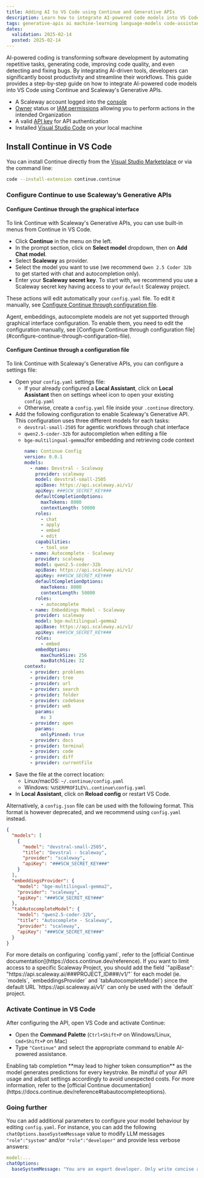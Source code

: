 ```yaml
---
title: Adding AI to VS Code using Continue and Generative APIs
description: Learn how to integrate AI-powered code models into VS Code with Continue and Scaleway's Generative APIs.
tags: generative-apis ai machine-learning language-models code-assistance vs-code continue
dates:
  validation: 2025-02-14
  posted: 2025-02-14
---
```



AI-powered coding is transforming software development by automating repetitive tasks, generating code, improving code quality, and even detecting and fixing bugs. By integrating AI-driven tools, developers can significantly boost productivity and streamline their workflows. 
This guide provides a step-by-step guide on how to integrate AI-powered code models into VS Code using Continue and Scaleway's Generative APIs.

<Requirements />

- A Scaleway account logged into the [console](https://console.scaleway.com)
- [Owner](/iam/concepts/#owner) status or [IAM permissions](/iam/concepts/#permission) allowing you to perform actions in the intended Organization
- A valid [API key](/iam/how-to/create-api-keys/) for API authentication
- Installed [Visual Studio Code](https://code.visualstudio.com/) on your local machine

## Install Continue in VS Code

You can install Continue directly from the [Visual Studio Marketplace](https://marketplace.visualstudio.com/items?itemName=Continue.continue) or via the command line:

```bash
code --install-extension continue.continue
```

### Configure Continue to use Scaleway’s Generative APIs

#### Configure Continue through the graphical interface

To link Continue with Scaleway's Generative APIs, you can use built-in menus from Continue in VS Code.

- Click **Continue** in the menu on the left.
- In the prompt section, click on **Select model** dropdown, then on **Add Chat model**.
- Select **Scaleway** as provider.
- Select the model you want to use (we recommend `Qwen 2.5 Coder 32b` to get started with chat and autocompletion only).
- Enter your **Scaleway secret key**.
    <Message type="tip">
     To start with, we recommend you use a Scaleway secret key having access to your `default` Scaleway project.
    </Message>

These actions will edit automatically your `config.yaml` file. To edit it manually, see [Configure Continue through configuration file](#configure-continue-through-configuration-file).

<Message type="note">
  Agent, embeddings, autocomplete models are not yet supported through graphical interface configuration. To enable them, you need to edit the configuration manually, see [Configure Continue through configuration file](#configure-continue-through-configuration-file).
</Message>

#### Configure Continue through a configuration file

To link Continue with Scaleway's Generative APIs, you can configure a settings file:

- Open your `config.yaml` settings file:
  - If your already configured a **Local Assistant**, click on **Local Assistant** then on settings wheel icon to open your existing `config.yaml`
  - Otherwise, create a `config.yaml` file inside your `.continue` directory.
- Add the following configuration to enable Scaleway's Generative API. This configuration uses three different models for each tasks: 
  - `devstral-small-2505` for agentic workflows through chat interface
  - `qwen2.5-coder-32b` for autocompletion when editing a file
  - `bge-multilingual-gemma2`for embedding and retrieving code context
    ```yaml
    name: Continue Config
    version: 0.0.1
    models:
      - name: Devstral - Scaleway
        provider: scaleway
        model: devstral-small-2505
        apiBase: https://api.scaleway.ai/v1/
        apiKey: ###SCW_SECRET_KEY###
        defaultCompletionOptions:
          maxTokens: 8000
          contextLength: 50000
        roles:
          - chat
          - apply
          - embed
          - edit
        capabilities:
          - tool_use
      - name: Autocomplete - Scaleway
        provider: scaleway
        model: qwen2.5-coder-32b
        apiBase: https://api.scaleway.ai/v1/
        apiKey: ###SCW_SECRET_KEY###
        defaultCompletionOptions:
          maxTokens: 8000
          contextLength: 50000
        roles:
          - autocomplete
      - name: Embeddings Model - Scaleway
        provider: scaleway
        model: bge-multilingual-gemma2
        apiBase: https://api.scaleway.ai/v1/
        apiKey: ###SCW_SECRET_KEY###
        roles:
          - embed
        embedOptions:
          maxChunkSize: 256
          maxBatchSize: 32
    context:
      - provider: problems
      - provider: tree
      - provider: url
      - provider: search
      - provider: folder
      - provider: codebase
      - provider: web
        params:
          n: 3
      - provider: open
        params:
          onlyPinned: true
      - provider: docs
      - provider: terminal
      - provider: code
      - provider: diff
      - provider: currentFile
    ```
- Save the file at the correct location:
  - Linux/macOS: `~/.continue/config.yaml`
  - Windows: `%USERPROFILE%\.continue\config.yaml`
- In **Local Assistant**, click on **Reload config** or restart VS Code.

Alternatively, a `config.json` file can be used with the following format. This format is however deprecated, and we recommend using `config.yaml` instead.
```json
{
  "models": [
    {
      "model": "devstral-small-2505",
      "title": "Devstral - Scaleway",
      "provider": "scaleway",
      "apiKey": "###SCW_SECRET_KEY###"
    }
  ],
  "embeddingsProvider": {
    "model": "bge-multilingual-gemma2",
    "provider": "scaleway",
    "apiKey": "###SCW_SECRET_KEY###"
  },
  "tabAutocompleteModel": {
    "model": "qwen2.5-coder-32b",
    "title": "Autocomplete - Scaleway",
    "provider": "scaleway",
    "apiKey": "###SCW_SECRET_KEY###"
  }
}
```

<Message type="tip">
  For more details on configuring `config.yaml`, refer to the [official Continue documentation](https://docs.continue.dev/reference).
  If you want to limit access to a specific Scaleway Project, you should add the field `"apiBase": "https://api.scaleway.ai/###PROJECT_ID###/v1/"` for each model (ie. `models`, `embeddingsProvider` and `tabAutocompleteModel`) since the default URL `https://api.scaleway.ai/v1/` can only be used with the `default` project.
</Message>


### Activate Continue in VS Code

After configuring the API, open VS Code and activate Continue:

- Open the **Command Palette** (`Ctrl+Shift+P` on Windows/Linux, `Cmd+Shift+P` on Mac)
- Type `"Continue"` and select the appropriate command to enable AI-powered assistance.

<Message type="important">
  Enabling tab completion **may lead to higher token consumption** as the model generates predictions for every keystroke. Be mindful of your API usage and adjust settings accordingly to avoid unexpected costs. For more information, refer to the [official Continue documentation](https://docs.continue.dev/reference#tabautocompleteoptions).
</Message>

### Going further

You can add additional parameters to configure your model behaviour by editing `config.yaml`.
For instance, you can add the following `chatOptions.baseSystemMessage` value to modify LLM messages `"role":"system"` and/or `"role":"developer"` and provide less verbose answers:
```yaml
model:...
chatOptions:
  baseSystemMessage: "You are an expert developer. Only write concise answers."
```
